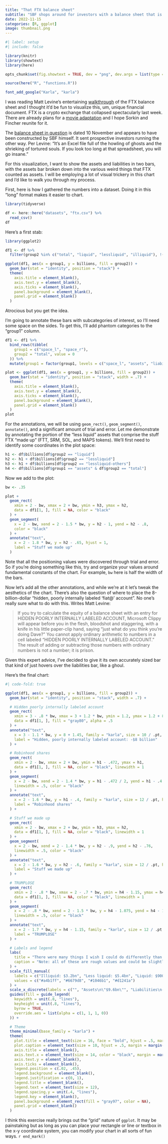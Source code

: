 ```yaml
---
title: "That FTX balance sheet"
subtitle: "SBF shops around for investors with a balance sheet that is emphatically not GAAP"
date: 2022-11-15
categories: [R, ggplot]
image: thumbnail.png
---
```


```r
#| label: setup
#| include: false

library(knitr)
library(showtext)
library(here)

opts_chunk$set(fig.showtext = TRUE, dev = "png", dev.args = list(type = "cairo-png"))

source(here("R", "functions.R"))

font_add_google("Karla", "karla")
```

I was reading Matt Levine's entertaining [walkthrough](https://www.bloomberg.com/opinion/articles/2022-11-14/ftx-s-balance-sheet-was-bad) of the FTX balance sheet and I thought it'd be fun to visualize this, um, unique financial document. FTX is a crypto exchange that collapsed spectacularly last week. There are already plans for a [movie adaptation](https://gizmodo.com/ftx-michael-lewis-movie-rights-bitcoin-price-ether-sbf-1849778463) and I hope Sorkin and Fincher reunite for it.

The [balance sheet in question](https://www.ft.com/content/0c2a55b6-d34c-4685-8a8d-3c9628f1f185) is dated 10 November and appears to have been constructed by SBF himself. It sent prospective investors running the other way. Per Levine: "It’s an Excel file full of the howling of ghosts and the shrieking of tortured souls. If you look too long at that spreadsheet, you will go insane."

For this visualization, I want to show the assets and liabilities in two bars, with the assets bar broken down into the various weird things that FTX counted as assets. I will be employing a lot of visual trickery in this chart and I'd like to walk you through my process.

First, here is how I gathered the numbers into a dataset. Doing it in this "long" format makes it easier to chart.

```r
library(tidyverse)

df <- here::here("datasets", "ftx.csv") %>%
  read_csv()
df
```
Here's a first stab:

```r
library(ggplot2)

df1 <- df %>%
  filter(group2 %in% c("total", "liquid", "lessliquid", "illiquid"), !(group1 == "assets" & group2 == "total"))

ggplot(df1, aes(x = group1, y = billions, fill = group2)) +
  geom_bar(stat = "identity", position = "stack") +
  theme(
    axis.title = element_blank(),
    axis.text.y = element_blank(),
    axis.ticks = element_blank(),
    panel.background = element_blank(),
    panel.grid = element_blank()
  )
```
Atrocious but you get the idea. 

I'm going to annotate these bars with subcategories of interest, so I'll need some space on the sides. To get this, I'll add phantom categories to the "group1" column.

```r
df1 <- df1 %>%
  bind_rows(tibble(
    group1 = c("space_l", "space_r"),
    group2 = "total", value = 0
  )) %>%
  mutate(group1 = factor(group1, levels = c("space_l", "assets", "liabilities", "space_r")))

plot <- ggplot(df1, aes(x = group1, y = billions, fill = group2)) +
  geom_bar(stat = "identity", position = "stack", width = .7) +
  theme(
    axis.title = element_blank(),
    axis.text.y = element_blank(),
    axis.ticks = element_blank(),
    panel.background = element_blank(),
    panel.grid = element_blank()
  )
plot
```

For the annotations, we will be using `geom_rect()`, `geom_segment()`, `annotate()`, and a significant amount of trial and error. Let me demonstrate by annotating the portion of the "less liquid" assets that comprise the stuff FTX "made up" (FTT, SRM, SOL, and MAPS tokens). We'll first need to identify some coordinates in the plot space:

```r
h1 <- df$billions[df$group2 == "liquid"]
h2 <- h1 + df$billions[df$group2 == "lessliquid"]
h3 <- h1 + df$billions[df$group2 == "lessliquid-others"]
h4 <- df$billions[df$group1 == "assets" & df$group2 == "total"]
```

Now we add to the plot:

```r
bw <- .35

plot +
  geom_rect(
    xmin = 2 - bw, xmax = 2 + bw, ymin = h3, ymax = h2,
    data = df1[1, ], fill = NA, color = "black"
  ) +
  geom_segment(
    x = 2 - bw, xend = 2 - 1.5 * bw, y = h2 - 1, yend = h2 - .8,
    color = "black"
  ) +
  annotate("text",
    x = 2 - 1.8 * bw, y = h2 - .65, hjust = 1,
    label = "Stuff we made up"
  )
```
Note that all the positioning values were discovered through trial and error. So if you're doing something like this, try and organize your values around fundamental constants of the chart. For example, `bw` here is half the width of the bars. 

Now let's add all the other annotations, and while we're at it let's tweak the aesthetics of the chart. There's also the question of where to place the 8-billion-dollar "hidden, poorly internally labeled 'fiat@' account". No one's really sure what to do with this. Writes Matt Levine:

> If you try to calculate the equity of a balance sheet with an entry for HIDDEN POORLY INTERNALLY LABELED ACCOUNT, Microsoft Clippy will appear before you in the flesh, bloodshot and staggering, with a knife in his little paper-clip hand, saying “just what do you think you’re doing Dave?” You cannot apply ordinary arithmetic to numbers in a cell labeled “HIDDEN POORLY INTERNALLY LABELED ACCOUNT.” The result of adding or subtracting those numbers with ordinary numbers is not a number; it is prison.

Given this expert advice, I've decided to give it its own accurately sized bar that kind of just hovers over the liabilities bar, like a ghoul.

Here's the final chart:

```r
#| code-fold: true

ggplot(df1, aes(x = group1, y = billions, fill = group2)) +
  geom_bar(stat = "identity", position = "stack", width = .7) +

  # Hidden poorly internally labeled account
  geom_rect(
    xmin = 3 - .8 * bw, xmax = 3 + 1.2 * bw, ymin = 1.2, ymax = 1.2 + 8,
    data = df1[1, ], fill = "gray80", alpha = .5
  ) +
  annotate("text",
    x = 3 - 1.1 * bw, y = 8 + 1.45, family = "karla", size = 10 / .pt, vjust = 0, hjust = 0, color = "gray50",
    label = "Hidden, poorly internally labeled account: -$8 billion"
  ) +

  # Robinhood shares
  geom_rect(
    xmin = 2 - bw, xmax = 2 + bw, ymin = h1 - .472, ymax = h1,
    data = df1[1, ], fill = NA, color = "black", linewidth = 1
  ) +
  geom_segment(
    x = 2 - bw, xend = 2 - 1.4 * bw, y = h1 - .472 / 2, yend = h1 - .4,
    linewidth = .5, color = "black"
  ) +
  annotate("text",
    x = 2 - 1.6 * bw, y = h1 - .4, family = "karla", size = 12 / .pt, hjust = 1,
    label = "Robinhood shares"
  ) +

  # Stuff we made up
  geom_rect(
    xmin = 2 - bw, xmax = 2 + bw, ymin = h3, ymax = h2,
    data = df1[1, ], fill = NA, color = "black", linewidth = 1
  ) +
  geom_segment(
    x = 2 - bw, xend = 2 - 1.4 * bw, y = h2 - .9, yend = h2 - .76,
    linewidth = .5, color = "black"
  ) +
  annotate("text",
    x = 2 - 1.6 * bw, y = h2 - .6, family = "karla", size = 12 / .pt, hjust = 1,
    label = "Stuff we made up"
  ) +

  # TRUMPLOSE
  geom_rect(
    xmin = 2 - .8 * bw, xmax = 2 - .7 * bw, ymin = h4 - 1.15, ymax = h4 - 1,
    data = df1[1, ], fill = NA, color = "black", linewidth = 1
  ) +
  geom_segment(
    x = 2 - .8 * bw, xend = 2 - 1.5 * bw, y = h4 - 1.075, yend = h4 - 1.2,
    linewidth = .5, color = "black"
  ) +
  annotate("text",
    x = 2 - 1.7 * bw, y = h4 - 1.15, family = "karla", size = 12 / .pt, hjust = 1,
    label = "TRUMPLOSE"
  ) +

  # Labels and legend
  labs(
    title = "There were many things I wish I could do differently than I did",
    caption = "Note: all of these are rough values and could be slightly off; there is also obviously a chance of typos etc."
  ) +
  scale_fill_manual(
    labels = c("Illiquid: $3.2bn", "Less liquid: $5.4bn", "Liquid: $900mn", ""),
    values = c("#a4b1ff", "#6679d8", "#1046b1", "#d1241a")
  ) +
  scale_x_discrete(labels = c("", "Assets\n\"$9.6bn\"", "Liabilities\n-$8.9bn", "")) +
  guides(fill = guide_legend(
    keywidth = unit(.8, "lines"),
    keyheight = unit(.8, "lines"),
    byrow = TRUE,
    override.aes = list(alpha = c(1, 1, 1, 0))
  )) +

  # Theme
  theme_minimal(base_family = "karla") +
  theme(
    plot.title = element_text(size = 16, face = "bold", hjust = .5, margin = margin(b = 10)),
    plot.caption = element_text(size = 10, hjust = .5, margin = margin(t = 15)),
    axis.title = element_blank(),
    axis.text.x = element_text(size = 14, color = "black", margin = margin(t = 8)),
    axis.text.y = element_blank(),
    axis.ticks = element_blank(),
    legend.position = c(.02, .45),
    legend.background = element_blank(),
    legend.justification = c(0, 1),
    legend.title = element_blank(),
    legend.text = element_text(size = 12),
    legend.spacing.y = unit(.4, "lines"),
    legend.key = element_blank(),
    panel.background = element_rect(fill = "gray97", color = NA),
    panel.grid = element_blank()
  )
```

I think this exercise really brings out the "grid" nature of ``ggplot``. It may be painstaking but as long as you can place your rectangle or line or textbox in the x-y coordinate system, you can modify your chart in all sorts of fun ways. `r end_mark()`
